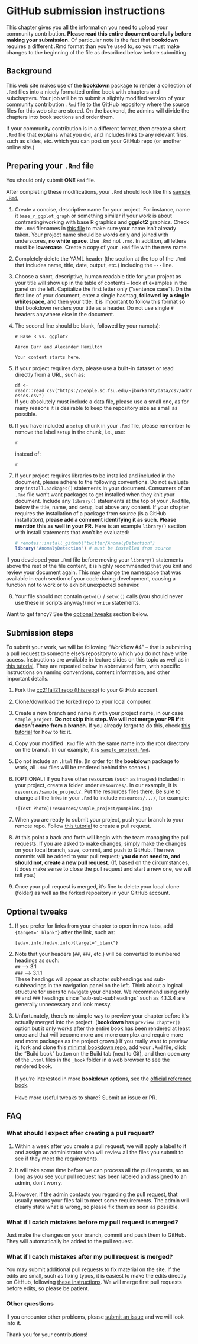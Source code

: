 # GitHub submission instructions

This chapter gives you all the information you need to upload your community contribution. **Please read this entire document carefully before making your submission.** Of particular note is the fact that **bookdown** requires a different .Rmd format than you're used to, so you must make changes to the beginning of the file as described below before submitting.

## Background

This web site makes use of the **bookdown** package to render a collection of `.Rmd` files into a nicely formatted online book with chapters and subchapters. Your job will be to submit a slightly modified version of your community contribution `.Rmd` file to the GitHub repository where the source files for this web site are stored. On the backend, the admins will divide the chapters into book sections and order them. 

If your community contribution is in a different format, then create a short `.Rmd` file that explains what you did, and includes links to any relevant files, such as slides, etc. which you can post on your GitHub repo (or another online site.)

## Preparing your `.Rmd` file

You should only submit **ONE** `Rmd` file. 

After completing these modifications, your `.Rmd` should look like this [sample `.Rmd`.](https://github.com/jtr13/cc21fall2/blob/main/sample_project.Rmd){target="_blank"}

1. Create a concise, descriptive name for your project. For instance, name it `base_r_ggplot_graph` or something similar if your work is about contrasting/working with base R graphics and **ggplot2** graphics. Check the `.Rmd` filenames in [this file](https://github.com/jtr13/cc21fall2/blob/main/_bookdown.yml){target="_blank"} to make sure your name isn't already taken. Your project name should be words only and joined with underscores, **no white space**. Use `.Rmd` not `.rmd`. In addition, all letters must be **lowercase**. Create a copy of your `.Rmd` file with the new name. 

2. Completely delete the YAML header (the section at the top of the `.Rmd` that includes name, title, date, output, etc.) including the `---` line.
    
3. Choose a short, descriptive, human readable title for your project as your title will show up in the table of contents -- look at examples in the panel on the left. Capitalize the first letter only ("sentence case"). On the first line of your document, enter a single hashtag, **followed by a single whitespace**, and then your title. It is important to follow this format so that bookdown renders your title as a header. Do not use single `#` headers anywhere else in the document. 
    
4. The second line should be blank, followed by your name(s):
    
   ```
   # Base R vs. ggplot2
 
   Aaron Burr and Alexander Hamilton
   
   Your content starts here. 
   ```

5. If your project requires data, please use a built-in dataset or read directly from a URL, such as:

   `df <- readr::read_csv("https://people.sc.fsu.edu/~jburkardt/data/csv/addresses.csv")` <br> If you absolutely must include a data file, please use a small one, as for many reasons it is desirable to keep the repository size as small as possible.
    
6. If you have included a `setup` chunk in your `.Rmd` file, please remember to remove the label `setup` in the chunk, i.e., use:

   ```
   {r, include=FALSE}
   ```

   instead of:

   ```
   {r setup, include=FALSE}
   ```

7. If your project requires libraries to be installed and included in the document, please adhere to the following conventions. Do not evaluate any `install.packages()` statements in your document. Consumers of an `.Rmd` file won't want packages to get installed when they knit your document. Include any `library()` statements at the top of your `.Rmd` file, below the title, name, and `setup`, but above any content. If your chapter requires the installation of a package from source (is a GitHub installation), **please add a comment identifying it as such. Please mention this as well in your PR.** Here is an example `library()` section with install statements that won't be evaluated:

   ```r
   # remotes::install_github("twitter/AnomalyDetection")
   library("AnomalyDetection") # must be installed from source
   ```
   
If you developed your `.Rmd` file before moving your `library()` statements above the rest of the file content, it is highly recommended that you knit and review your document again. This may change the namespace that was available in each section of your code during development, causing a function not to work or to exhibit unexpected behavior.
 
8. Your file should not contain `getwd()` / `setwd()` calls (you should never use these in scripts anyway!) nor `write` statements.

Want to get fancy? See the [optional tweaks](#optional-tweaks) section below.

## Submission steps

To submit your work, we will be following "Workflow #4" -- that is submitting a pull request to someone else's repository to which you do not have write access. Instructions are available in lecture slides on this topic as well as in [this tutorial](https://edav.info/github.html#st-pr-on-another-repo-with-branching){target="_blank"}. They are repeated below in abbreviated form, with specific instructions on naming conventions, content information, and other important details.

1. Fork the [cc21fall21 repo (this repo)](https://github.com/jtr13/cc21fall21){target="_blank"} to your GitHub account.

2. Clone/download the forked repo to your local computer.

3. Create a new branch and name it with your project name, in our case `sample_project`. **Do not skip this step. We will not merge your PR if it doesn't come from a branch.** If you already forgot to do this, check [this tutorial](https://edav.info/github.html#fixing-mistakes) for how to fix it.  

4. Copy your modified `.Rmd` file with the same name into the root directory on the branch. In our example, it is [`sample_project.Rmd`](sample_project.Rmd){target="_blank"}. 
   
5. Do not include an `.html` file. (In order for the **bookdown** package to work, all `.Rmd` files will be rendered behind the scenes.)

6. [OPTIONAL] If you have other resources (such as images) included in your project, create a folder under `resources/`. In our example, it is [`resources/sample_project/`](resources/sample_project){target="_blank"}. Put the resources files there. Be sure to change all the links in your `.Rmd` to include `resources/.../`, for example:

    `![Test Photo](resources/sample_project/pumpkins.jpg)`

7. When you are ready to submit your project, push your branch to your remote repo. Follow [this tutorial](https://help.github.com/en/articles/creating-a-pull-request-from-a-fork) to create a pull request. 

8. At this point a back and forth will begin with the team managing the pull requests. If you are asked to make changes, simply make the changes on your local branch, save, commit, and push to GitHub. The new commits will be added to your pull request; **you do not need to, and should not, create a new pull request.** (If, based on the circumstances, it does make sense to close the pull request and start a new one, we will tell you.)

9. Once your pull request is merged, it's fine to delete your local clone (folder) as well as the forked repository in your GitHub account. 

## Optional tweaks

1. If you prefer for links from your chapter to open in new tabs, add `{target="_blank"}` after the link, such as:

   `[edav.info](edav.info){target="_blank"}`

2. Note that your headers (`##`, `###`, etc.) will be converted to numbered headings as such: <br> `##`  --> 3.1 <br> `###` --> 3.1.1 <br> These headings will appear as chapter subheadings and sub-subheadings in the navigation panel on the left. Think about a logical structure for users to navigate your chapter. We recommend using only `##` and `###` headings since "sub-sub-subheadings" such as 4.1.3.4 are generally unnecessary and look messy.

3. Unfortunately, there's no simple way to preview your chapter before it's actually merged into the project. (**bookdown** has  `preview_chapter()` option but it only works after the entire book has been rendered at least once and that will become more and more complex and require more and more packages as the project grows.) If you really want to preview it, fork and clone this [minimal bookdown repo](https://github.com/yihui/bookdown-minimal){target="_blank"}, add your `.Rmd` file, click the "Build book" button on the Build tab (next to Git), and then open any of the `.html` files in the `_book` folder in a web browser to see the rendered book. <br><br> If you're interested in more **bookdown** options, see the [official reference book](https://bookdown.org/yihui/bookdown/){target="_blank"}. <br><br> Have more useful tweaks to share? Submit an issue or PR.


## FAQ

### What should I expect after creating a pull request? 

1. Within a week after you create a pull request, we will apply a label to it and assign an administrator who will review all the files you submit to see if they meet the requirements. 

2. It will take some time before we can process all the pull requests, so as long as you see your pull request has been labeled and assigned to an admin, don't worry. 

3. However, if the admin contacts you regarding the pull request, that usually means your files fail to meet some requirements. The admin will clearly state what is wrong, so please fix them as soon as possible. 

### What if I catch mistakes before my pull request is merged?

Just make the changes on your branch, commit and push them to GitHub. They will automatically be added to the pull request.

### What if I catch mistakes after my pull request is merged?

You may submit additional pull requests to fix material on the site. If the edits are small, such as fixing typos, it is easiest to make the edits directly on GitHub, following [these instructions](https://edav.info/contribute.html#github-only-walkthrough){target="_blank"}. We will merge first pull requests before edits, so please be patient.

### Other questions

If you encounter other problems, please [submit an issue](https://github.com/jtr13/cc21fall21/issues){target="_blank"} and we will look into it. 

Thank you for your contributions!
